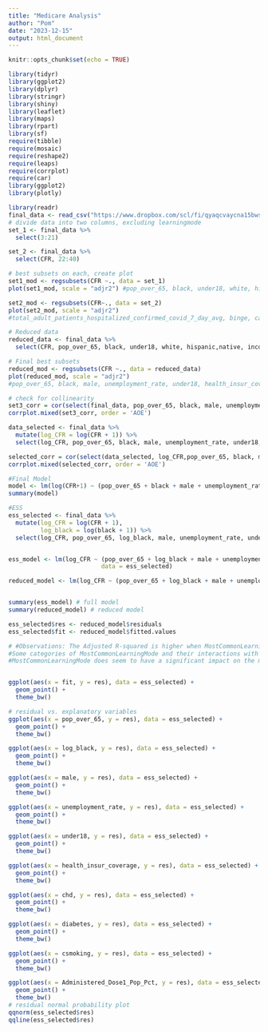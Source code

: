 ```yaml
---
title: "Medicare Analysis"
author: "Pom"
date: "2023-12-15"
output: html_document
---
```


```r
knitr::opts_chunk$set(echo = TRUE)
```
```r
library(tidyr)
library(ggplot2)
library(dplyr)
library(stringr)
library(shiny)
library(leaflet)
library(maps)
library(rpart)
library(sf)
require(tibble)
require(mosaic)
require(reshape2)
require(leaps)
require(corrplot)
require(car)
library(ggplot2)
library(plotly)
```
```r
library(readr)
final_data <- read_csv("https://www.dropbox.com/scl/fi/qyaqcvaycna15bws67dwg/Final-Medicare-Data-With-SChool-Covid.csv?rlkey=doqdolea5jzdgm039c1h5a7a3&dl=1")
# divide data into two columns, excluding learningmode 
set_1 <- final_data %>%
  select(3:21)

set_2 <- final_data %>% 
  select(CFR, 22:40)

# best subsets on each, create plot
set1_mod <- regsubsets(CFR ~., data = set_1)
plot(set1_mod, scale = "adjr2") #pop_over_65, black, under18, white, hispanic,native, income_below_poverty, male, unemployment_rate, edu_health_social_industry, health_insur_coverage
```
```r

set2_mod <- regsubsets(CFR~., data = set_2)
plot(set2_mod, scale = "adjr2") 
#total_adult_patients_hospitalized_confirmed_covid_7_day_avg, binge, casthma, chd, csmoking, diabetes, sleep,  staffed_adult_icu_bed_occupancy_7_day_avg, Administered_Dose1_Pop_Pct
```

```r
# Reduced data
reduced_data <- final_data %>%
  select(CFR, pop_over_65, black, under18, white, hispanic,native, income_below_poverty, male, unemployment_rate, edu_health_social_industry, health_insur_coverage, total_adult_patients_hospitalized_confirmed_covid_7_day_avg, binge, casthma, chd, csmoking, diabetes, sleep,  staffed_adult_icu_bed_occupancy_7_day_avg, Administered_Dose1_Pop_Pct)

# Final best subsets  
reduced_mod <- regsubsets(CFR ~., data = reduced_data)
plot(reduced_mod, scale = "adjr2")
#pop_over_65, black, male, unemployment_rate, under18, health_insur_coverage, chd, csmoking, diabetes, Administered_Dose1_Pop_Pct
```
```r
# check for collinearity
set3_corr = cor(select(final_data, pop_over_65, black, male, unemployment_rate, under18, health_insur_coverage, chd, csmoking, diabetes, Administered_Dose1_Pop_Pct))
corrplot.mixed(set3_corr, order = 'AOE') 

data_selected <- final_data %>%
  mutate(log_CFR = log(CFR + 1)) %>%
  select(log_CFR, pop_over_65, black, male, unemployment_rate, under18, health_insur_coverage, chd, csmoking, diabetes, Administered_Dose1_Pop_Pct)

selected_corr = cor(select(data_selected, log_CFR,pop_over_65, black, male, unemployment_rate, under18, health_insur_coverage, chd, csmoking, diabetes, Administered_Dose1_Pop_Pct))
corrplot.mixed(selected_corr, order = 'AOE') 

#Final Model
model <- lm(log(CFR+1) ~ (pop_over_65 + black + male + unemployment_rate + under18 + health_insur_coverage + chd + csmoking + diabetes + Administered_Dose1_Pop_Pct)^2, data = final_data)
summary(model)

#ESS
ess_selected <- final_data %>%
  mutate(log_CFR = log(CFR + 1),
         log_black = log(black + 1)) %>%
  select(log_CFR, pop_over_65, log_black, male, unemployment_rate, under18, health_insur_coverage, chd, csmoking, diabetes, Administered_Dose1_Pop_Pct, MostCommonLearningMode)


ess_model <- lm(log_CFR ~ (pop_over_65 + log_black + male + unemployment_rate + under18 + health_insur_coverage + chd + csmoking + diabetes + Administered_Dose1_Pop_Pct + MostCommonLearningMode)^2, 
                          data = ess_selected)

reduced_model <- lm(log_CFR ~ (pop_over_65 + log_black + male + unemployment_rate + under18 + health_insur_coverage + chd + csmoking + diabetes + Administered_Dose1_Pop_Pct)^2, data = ess_selected)


summary(ess_model) # full model
summary(reduced_model) # reduced model

ess_selected$res <- reduced_model$residuals
ess_selected$fit <- reduced_model$fitted.values

# #Observations: The Adjusted R-squared is higher when MostCommonLearningMode is included in the model (0.5328 vs. 0.5152). This suggests that the inclusion of MostCommonLearningMode provides a slightly better fit of the model to the data, explaining a bit more variance in the dependent variable.
#Some categories of MostCommonLearningMode and their interactions with other variables do show statistical significance, which suggests that MostCommonLearningMode could have a meaningful impact in certain contexts or when interacting with other variables.
#MostCommonLearningMode does seem to have a significant impact on the model to some extent. Its inclusion improves the model fit marginally and some of its categories or interactions with other variables are statistically significant. 


ggplot(aes(x = fit, y = res), data = ess_selected) +
  geom_point() + 
  theme_bw()

# residual vs. explanatory variables
ggplot(aes(x = pop_over_65, y = res), data = ess_selected) +
  geom_point() + 
  theme_bw()

ggplot(aes(x = log_black, y = res), data = ess_selected) +
  geom_point() + 
  theme_bw()

ggplot(aes(x = male, y = res), data = ess_selected) +
  geom_point() + 
  theme_bw()

ggplot(aes(x = unemployment_rate, y = res), data = ess_selected) +
  geom_point() + 
  theme_bw()

ggplot(aes(x = under18, y = res), data = ess_selected) +
  geom_point() + 
  theme_bw()

ggplot(aes(x = health_insur_coverage, y = res), data = ess_selected) +
  geom_point() + 
  theme_bw()

ggplot(aes(x = chd, y = res), data = ess_selected) +
  geom_point() + 
  theme_bw()

ggplot(aes(x = diabetes, y = res), data = ess_selected) +
  geom_point() + 
  theme_bw()

ggplot(aes(x = csmoking, y = res), data = ess_selected) +
  geom_point() + 
  theme_bw()

ggplot(aes(x = Administered_Dose1_Pop_Pct, y = res), data = ess_selected) +
  geom_point() + 
  theme_bw()
# residual normal probability plot
qqnorm(ess_selected$res)
qqline(ess_selected$res)
```

